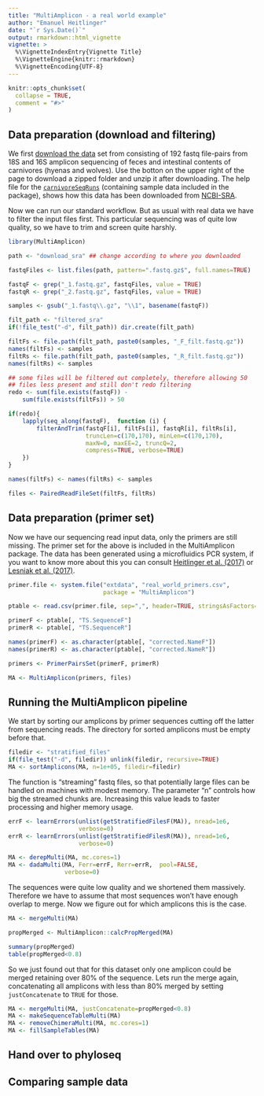 ```yaml
---
title: "MultiAmplicon - a real world example"
author: "Emanuel Heitlinger"
date: "`r Sys.Date()`"
output: rmarkdown::html_vignette
vignette: >
  %\VignetteIndexEntry{Vignette Title}
  %\VignetteEngine{knitr::rmarkdown}
  %\VignetteEncoding{UTF-8}
---
```


```r
knitr::opts_chunk$set(
  collapse = TRUE,
  comment = "#>"
)
```

## Data preparation (download and filtering)

We first
[download the data](https://svalbard.biologie.hu-berlin.de:443/d/c291b870178f4abc8c59/)
set from consisting of 192 fastq file-pairs from 18S and 16S amplicon
sequencing of feces and intestinal contents of carnivores (hyenas and
wolves). Use the botton on the upper right of the page to download a
zipped folder and unzip it after downloading. The help file
for the
[`carnivoreSeqRuns`](https://derele.github.io/MultiAmplicon/reference/carnivoreSeqRuns.html)
(containing sample data included in the package), shows how this data
has been downloaded from
[NCBI-SRA](https://www.ncbi.nlm.nih.gov/bioproject/PRJNA386767).

Now we can run our standard workflow. But as usual with real data we
have to filter the input files first. This particular sequencing was
of quite low quality, so we have to trim and screen quite harshly.

```r
library(MultiAmplicon)

path <- "download_sra" ## change according to where you downloaded

fastqFiles <- list.files(path, pattern=".fastq.gz$", full.names=TRUE)

fastqF <- grep("_1.fastq.gz", fastqFiles, value = TRUE)
fastqR <- grep("_2.fastq.gz", fastqFiles, value = TRUE)

samples <- gsub("_1.fastq\\.gz", "\\1", basename(fastqF))

filt_path <- "filtered_sra"
if(!file_test("-d", filt_path)) dir.create(filt_path)

filtFs <- file.path(filt_path, paste0(samples, "_F_filt.fastq.gz"))
names(filtFs) <- samples
filtRs <- file.path(filt_path, paste0(samples, "_R_filt.fastq.gz"))
names(filtRs) <- samples

## some files will be filtered out completely, therefore allowing 50
## files less present and still don't redo filtering
redo <- sum(file.exists(fastqF)) -
    sum(file.exists(filtFs)) > 50

if(redo){
    lapply(seq_along(fastqF),  function (i) {
        filterAndTrim(fastqF[i], filtFs[i], fastqR[i], filtRs[i],
                      truncLen=c(170,170), minLen=c(170,170), 
                      maxN=0, maxEE=2, truncQ=2, 
                      compress=TRUE, verbose=TRUE)
    })
}

names(filtFs) <- names(filtRs) <- samples

files <- PairedReadFileSet(filtFs, filtRs)
```

## Data preparation (primer set)

Now we have our sequencing read input data, only the primers are still
missing. The primer set for the above is included in the MultiAmplicon
package. The data has been generated using a microfluidics PCR system,
if you want to know more about this you can consult
[Heitlinger et al. (2017)](https://www.ncbi.nlm.nih.gov/pmc/articles/PMC5472691/)
or
[Lesniak et al. (2017)](https://www.ncbi.nlm.nih.gov/pmc/articles/PMC5269671/).

```r
primer.file <- system.file("extdata", "real_world_primers.csv",
                           package = "MultiAmplicon")

ptable <- read.csv(primer.file, sep=",", header=TRUE, stringsAsFactors=FALSE)

primerF <- ptable[, "TS.SequenceF"]
primerR <- ptable[, "TS.SequenceR"]

names(primerF) <- as.character(ptable[, "corrected.NameF"])
names(primerR) <- as.character(ptable[, "corrected.NameR"])

primers <- PrimerPairsSet(primerF, primerR)

MA <- MultiAmplicon(primers, files)
```

## Running the MultiAmplicon pipeline

We start by sorting our amplicons by primer sequences cutting off the
latter from sequencing reads. The directory for sorted amplicons must
be empty before that.

```r
filedir <- "stratified_files"
if(file_test("-d", filedir)) unlink(filedir, recursive=TRUE)
MA <- sortAmplicons(MA, n=1e+05, filedir=filedir)
```
The function is "streaming" fastq files, so that potentially large
files can be handled on machines with modest memory. The parameter "n"
controls how big the streamed chunks are. Increasing this value leads
to faster processing and higher memory usage.

```r
errF <- learnErrors(unlist(getStratifiedFilesF(MA)), nread=1e6,
                    verbose=0)
errR <- learnErrors(unlist(getStratifiedFilesR(MA)), nread=1e6,
                    verbose=0)

MA <- derepMulti(MA, mc.cores=1) 
MA <- dadaMulti(MA, Ferr=errF, Rerr=errR,  pool=FALSE,
                verbose=0)
```

The sequences were quite low quality and we shortened them
massively. Therefore we have to assume that most sequences won't have
enough overlap to merge. Now we figure out for which amplicons this is
the case.

```r
MA <- mergeMulti(MA)

propMerged <- MultiAmplicon::calcPropMerged(MA)

summary(propMerged)
table(propMerged<0.8)
```

So we just found out that for this dataset only one amplicon could be
merged retaining over 80% of the sequence. Lets run the merge again,
concatenating all amplicons with less than 80% merged by setting
`justConcatenate` to `TRUE` for those.


```r
MA <- mergeMulti(MA, justConcatenate=propMerged<0.8)
MA <- makeSequenceTableMulti(MA)
MA <- removeChimeraMulti(MA, mc.cores=1)
MA <- fillSampleTables(MA)
```

## Hand over to phyloseq




## Comparing sample data 
